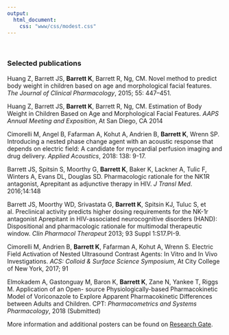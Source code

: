 ```yaml
---
output:
  html_document:
    css: "www/css/modest.css"
---
```


<br>


### Selected publications

Huang Z, Barrett JS, **Barrett K**, Barrett R, Ng, CM. Novel method to predict body weight in children based on age and morphological facial features. *The Journal of Clinical Pharmacology*, 2015; 55: 447–451.

Huang Z, Barrett JS, **Barrett K**, Barrett R, Ng, CM. Estimation of Body Weight in Children Based on Age and Morphological Facial Features. *AAPS Annual Meeting and Exposition*, At San Diego, CA 2014

Cimorelli M, Angel B, Fafarman A, Kohut A, Andrien B, **Barrett K**, Wrenn SP. Introducing a nested phase change agent with an acoustic response that depends on electric field: A candidate for myocardial perfusion imaging and drug delivery. *Applied Acoustics*, 2018: 138: 9-17.

Barrett JS, Spitsin S, Moorthy G, **Barrett K**, Baker K, Lackner A, Tulic F, Winters A, Evans DL, Douglas SD. Pharmacologic rationale for the NK1R antagonist, Aprepitant as adjunctive therapy in HIV. *J Transl Med*. 2016;14:148

Barrett JS, Moorthy WD, Srivastata G, **Barrett K**, Spitsin KJ, Tuluc S, et al. Preclinical activity predicts higher dosing requirements for the NK-1r antagonist Aprepitant in HIV-associated neurocognitive disorders (HAND): Dispositional and pharmacologic rationale for multimodal therapeutic window. *Clin Pharmacol Therapeut* 2013; 93 Suppl 1:S17.PI-9.

Cimorelli M, Andrien B, **Barrett K**, Fafarman A, Kohut A, Wrenn S. Electric Field Activation of Nested Ultrasound Contrast Agents: In Vitro and In Vivo Investigations. *ACS: Colloid & Surface Science Symposium*, At City College of New York, 2017; 91

Elmokadem A, Gastonguay M, Baron K, **Barrett K**, Zane N, Yankee T, Riggs M. Application of an Open- source Physiologically-based Pharmacokinetic Model of Voriconazole to Explore Apparent Pharmacokinetic Differences between Adults and Children. CPT: *Pharmacometrics and Systems Pharmacology*, 2018 (Submitted)

More information and additional posters can be found on [Research Gate](https://www.researchgate.net/profile/Kyle_Barrett6).
